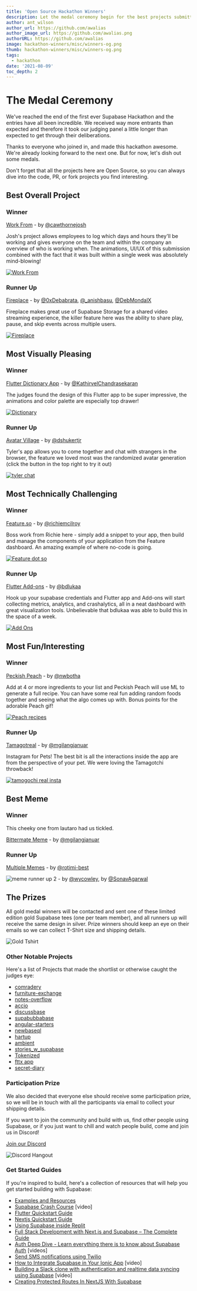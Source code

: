 ```yaml
---
title: 'Open Source Hackathon Winners'
description: Let the medal ceremony begin for the best projects submitted during the Supabase Hackathon.
author: ant_wilson
author_url: https://github.com/awalias
author_image_url: https://github.com/awalias.png
authorURL: https://github.com/awalias
image: hackathon-winners/misc/winners-og.png
thumb: hackathon-winners/misc/winners-og.png
tags:
  - hackathon
date: '2021-08-09'
toc_depth: 2
---
```


# The Medal Ceremony

We've reached the end of the first ever Supabase Hackathon and the entries have all been incredible. We received way more entrants than expected and therefore it took our judging panel a little longer than expected to get through their deliberations.

Thanks to everyone who joined in, and made this hackathon awesome. We're already looking forward to the next one. But for now, let's dish out some medals.

Don't forget that all the projects here are Open Source, so you can always dive into the code, PR, or fork projects you find interesting.

## Best Overall Project

### Winner

[Work From](https://github.com/joshcawthorne/work-from) - by [@cawthornejosh](https://twitter.com/cawthornejosh)

Josh's project allows employees to log which days and hours they'll be working and gives everyone on the team and within the company an overview of who is working when. The animations, UI/UX of this submission combined with the fact that it was built within a single week was absolutely mind-blowing!

[![Work From](/images/blog/hackathon-winners/projects/workday.png)](https://github.com/joshcawthorne/work-from)

### Runner Up

[Fireplace](https://github.com/0xDebabrata/fireplace) - by [@0xDebabrata](https://twitter.com/0xDebabrata), [@\_anishbasu](https://twitter.com/_anishbasu), [@DebMondalX](https://github.com/DebMondalX)

Fireplace makes great use of Supabase Storage for a shared video streaming experience, the killer feature here was the ability to share play, pause, and skip events across multiple users.

[![Fireplace](/images/blog/hackathon-winners/projects/fireplace.png)](https://github.com/0xDebabrata/fireplace)

## Most Visually Pleasing

### Winner

[Flutter Dictionary App](https://github.com/KathirvelChandrasekaran/dictionary_app) - by [@KathirvelChandrasekaran](https://github.com/KathirvelChandrasekaran)

The judges found the design of this Flutter app to be super impressive, the animations and color palette are especially top drawer!

[![Dictionary](/images/blog/hackathon-winners/projects/dictionary.png)](https://github.com/KathirvelChandrasekaran/dictionary_app)

### Runner Up

[Avatar Village](https://github.com/dshukertjr/avatar-village) - by [@dshukertjr](https://twitter.com/dshukertjr)

Tyler's app allows you to come together and chat with strangers in the browser, the feature we loved most was the randomized avatar generation (click the button in the top right to try it out)

[![tyler chat](/images/blog/hackathon-winners/projects/tyler.png)](https://github.com/dshukertjr/avatar-village)

## Most Technically Challenging

### Winner

[Feature.so](https://github.com/richiemcilroy/feature) - by [@richiemcilroy](https://twitter.com/richiemcilroy)

Boss work from Richie here - simply add a snippet to your app, then build and manage the components of your application from the Feature dashboard. An amazing example of where no-code is going.

[![Feature dot so](/images/blog/hackathon-winners/projects/featureso.png)](https://github.com/richiemcilroy/feature)

### Runner Up

[Flutter Add-ons](https://github.com/bdlukaa/supabase_addons) - by [@bdlukaa](https://twitter.com/bdlukaa)

Hook up your supabase credentials and Flutter app and Add-ons will start collecting metrics, analytics, and crashalytics, all in a neat dashboard with great visualization tools. Unbelievable that bdlukaa was able to build this in the space of a week.

[![Add Ons](/images/blog/hackathon-winners/projects/addons.png)](https://github.com/bdlukaa/supabase_addons)

## Most Fun/Interesting

### Winner

[Peckish Peach](https://github.com/Ngineer101/peckish-peach) - by [@nwbotha](https://twitter.com/nwbotha)

Add at 4 or more ingredients to your list and Peckish Peach will use ML to generate a full recipe. You can have some real fun adding random foods together and seeing what the algo comes up with. Bonus points for the adorable Peach gif!

[![Peach recipes](/images/blog/hackathon-winners/projects/peach1.png)](https://github.com/Ngineer101/peckish-peach)

### Runner Up

[Tamagotreal](https://github.com/mgilangjanuar/tamagotreal) - by [@mgilangjanuar](https://twitter.com/mgilangjanuar)

Instagram for Pets! The best bit is all the interactions inside the app are from the perspective of your pet. We were loving the Tamagotchi throwback!

[![tamogochi real insta](/images/blog/hackathon-winners/projects/tamog.png)](https://github.com/mgilangjanuar/tamagotreal)

## Best Meme

### Winner

This cheeky one from lautaro had us tickled.

[Bittermate Meme](https://github.com/imlautaro/bittermate#meme) - by [@mgilangjanuar](https://twitter.com/dev_lautaro)

### Runner Up

[Multiple Memes](https://github.com/rotimi-best/sveltedoc) - by [@rotimi-best](https://github.com/rotimi-best)

![meme runner up 2](/images/blog/hackathon-winners/misc/meme3.jpg) - by [@wycowley](https://github.com/wycowley), by [@SonavAgarwal](https://github.com/SonavAgarwal)

## The Prizes

All gold medal winners will be contacted and sent one of these limited edition gold Supabase tees (one per team member), and all runners up will receive the same design in silver. Prize winners should keep an eye on their emails so we can collect T-Shirt size and shipping details.

![Gold Tshirt](/images/blog/hackathon/tshirt.png)

### Other Notable Projects

Here's a list of Projects that made the shortlist or otherwise caught the judges eye:

- [comradery](https://github.com/carlomigueldy/comradery)
- [furniture-exchange](https://github.com/dhaiwat10/furniture-exchange)
- [notes-overflow](https://github.com/DharmarajX24/notes-overflow/)
- [accio](https://github.com/fabianferno/accio)
- [discussbase](https://github.com/hilmanski/discussbase)
- [supabubbabase](https://github.com/ivanq3w/supabubbabase)
- [angular-starters](https://github.com/jneterer/angular-starters)
- [newbaseql](https://github.com/jonas-kgomo/newbaseql)
- [hartup](https://github.com/Rahat-ch/hartup)
- [ambient](https://github.com/sambarrowclough/ambient)
- [stories_w_supabase](https://github.com/semihpolat/stories_w_supabase)
- [Tokenized](https://github.com/Senkottuvelan/Tokenized)
- [fttx app](https://github.com/fttx-gr/app)
- [secret-diary](https://github.com/zernonia/secret-diary)

### Participation Prize

We also decided that everyone else should receive some participation prize, so we will be in touch with all the participants via email to collect your shipping details.

If you want to join the community and build with us, find other people using Supabase, or if you just want to chill and watch people build, come and join us in Discord!

[Join our Discord](https://discord.supabase.com)

![Discord Hangout](/images/blog/hackathon/community.png)

### Get Started Guides

If you're inspired to build, here's a collection of resources that will help you get started building with Supabase:

- [Examples and Resources](/docs/guides/resources/examples)
- [Supabase Crash Course](https://www.youtube.com/watch?v=7uKQBl9uZ00) [video]
- [Flutter Quickstart Guide](/docs/guides/with-flutter)
- [Nextjs Quickstart Guide](/docs/guides/with-nextjs)
- [Using Supabase inside Replit](/blog/2021/03/11/using-supabase-replit)
- [Full Stack Development with Next.js and Supabase – The Complete Guide](https://www.freecodecamp.org/news/the-complete-guide-to-full-stack-development-with-supabas/)
- [Auth Deep Dive - Learn everything there is to know about Supabase Auth](/docs/learn/auth-deep-dive/auth-deep-dive-jwts) [videos]
- [Send SMS notifications using Twilio](https://www.twilio.com/blog/send-sms-notifications-supabase-users-node-js-twilio-messaging)
- [How to Integrate Supabase in Your Ionic App](https://www.youtube.com/watch?v=pl9XfIWutKE) [video]
- [Building a Slack clone with authentication and realtime data syncing using Supabase](https://www.youtube.com/watch?v=LUMxJ4w-MUU) [video]
- [Creating Protected Routes In NextJS With Supabase](https://aboutmonica.com/blog/creating-protected-routes-in-next-js-with-supabase)
